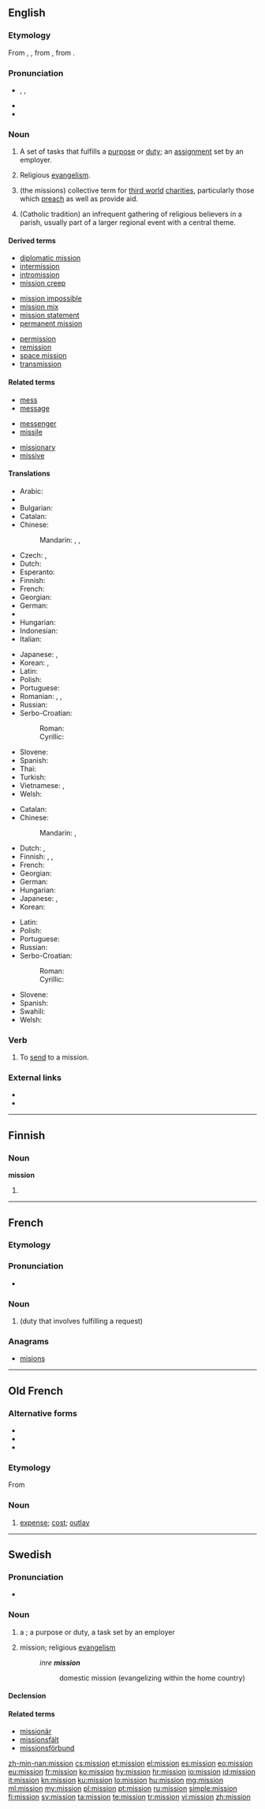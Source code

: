 ==English==
{{wikipedia}}

===Etymology===
From {{etyl|fr}} {{term|mission|lang=fr||a sending, a mission}}, {{etyl|fro}} {{term|mission||expense|lang=fro}}, from {{etyl|la}} {{term|missio|lang=la|missiō|a sending, sending away, dispatching, discharging, release, remission, cessation}}, from {{term|mitto|mittō|to send}}.

===Pronunciation===
* {{enPR|mĭ'shən}}, {{IPA|/ˈmɪʃən/}}, {{SAMPA|/"mIS@n/}}
* {{audio|en-us-mission.ogg|Audio (US)}}
* {{rhymes|ɪʃən}}

===Noun===
{{en-noun|missions|-}}

# {{countable}} A set of tasks that fulfills a [[purpose]] or [[duty]]; an [[assignment]] set by an employer.
# {{uncountable}} Religious [[evangelism]].
# {{uncountable}} (the missions) collective term for [[third world]] [[charities]], particularly those which [[preach]] as well as provide aid.
# {{countable}} (Catholic tradition) an infrequent gathering of religious believers in a parish, usually part of a larger regional event with a central theme.

====Derived terms====
{{rel-top3|Terms derived from ''mission''}}
* [[diplomatic mission]]
* [[intermission]]
* [[intromission]]
* [[mission creep]]
{{rel-mid3}}
* [[mission impossible]]
* [[mission mix]]
* [[mission statement]]
* [[permanent mission]]
{{rel-mid3}}
* [[permission]]
* [[remission]]
* [[space mission]]
* [[transmission]]
{{rel-bottom}}

====Related terms====
{{rel-top3|Terms etymologically related to ''mission''}}
* [[mess]]
* [[message]]
{{rel-mid3}}
* [[messenger]]
* [[missile]]
{{rel-mid3}}
* [[missionary]]
* [[missive]]
{{rel-bottom}}

====Translations====
{{trans-top|set of tasks that fulfills a purpose}}
* Arabic: {{t|ar|رسالة|f|tr=risālah}}
* {{trreq|hy}}
* Bulgarian: {{t+|bg|мисия|f|tr=mísija}}
* Catalan: {{t|ca|missió|f}}
* Chinese:
*: Mandarin: {{t|zh|任務|sc=Hani}}, {{t|zh|任务|tr=rènwu|sc=Hani}}, {{t|zh|使命|tr=shǐmìng|sc=Hani}}
* Czech: {{t-|cs|poslání|n}}, {{t-|cs|mise|f}}
* Dutch: {{t+|nl|missie|f}}
* Esperanto: {{t|eo|misio|xs=Esperanto}}
* Finnish: {{t+|fi|tehtävä}}
* French: {{t+|fr|mission|f}}
* Georgian: {{t|ka|დავალება|tr=davaleba|sc=Geor|xs=Georgian}}
* German: {{t+|de|Auftrag|m}}
* {{trreq|he}}
* Hungarian: {{t+|hu|küldetés}}
* Indonesian: {{t|id|tugas|xs=Indonesian}}
* Italian: {{t+|it|missione|f}}
{{trans-mid}}
* Japanese: {{t+|ja|任務|tr=にんむ, ninmu|sc=Jpan}}, {{t|ja|使命|tr=しめい, shimei|sc=Jpan}}
* Korean: {{t|ko|임무|tr=immu|sc=Kore}}, {{t|ko|任務|sc=Kore}}
* Latin: {{t|la|misso|f}}
* Polish: {{t-|pl|misja|f}}
* Portuguese: {{t|pt|missão|f}}
* Romanian: {{t-|ro|misiune}}, {{t|ro|însărcinare|f}}, {{t|ro|misiuni|f|p}}
* Russian: {{t+|ru|миссия|f|tr=míssija}}
* Serbo-Croatian:
*: Roman: {{t|sh|misija|f}}
*: Cyrillic: {{t|sh|мисија|f}}
* Slovene: {{t|sl|naloga|f}}
* Spanish: {{t-|es|misión|f}}
* Thai: {{t|th|ภารกิจ|tr=paarágìt|sc=Thai}}
* Turkish: {{t+|tr|görev}}
* Vietnamese: {{t|vi|nhiệm vụ}}, {{t|vi|任務}}
* Welsh: {{t|cy|cyrch|m|xs=Welsh}}
{{trans-bottom}}

{{trans-top|religious evangelism}}
* Catalan: {{t|ca|missió}}
* Chinese:
*: Mandarin: {{t|zh|傳教活動|sc=Hani}}, {{t|zh|传教活动|tr=chuánjiào huódòng|sc=Hani}}
* Dutch: {{t+|nl|missie|f}}, {{t-|nl|zending|f}}
* Finnish: {{t-|fi|missio}}, {{t+|fi|lähetys}}, {{t-|fi|lähetystyö}}
* French: {{t+|fr|mission|f}}
* Georgian: {{t|ka|მისია|tr=misia|sc=Geor|xs=Georgian}}
* German: {{t+|de|Mission|f}}
* Hungarian: {{t|hu|misszió}}
* Japanese: {{t|ja|伝道|tr=でんどう	, dendō}}, {{t|ja|宣教|tr=せんきょう, senkyō|sc=Jpan}}
* Korean: {{t|ko|사명|tr=myeung}}
{{trans-mid}}
* Latin: {{t|la| missio|f}}
* Polish: {{t-|pl|misja|f}}
* Portuguese: {{t|pt|missão|f}}
* Russian: {{t|ru|миссия|f|tr=míssija|sc=Cyrl}}
* Serbo-Croatian:
*: Roman: {{t|sh|misija|f}}
*: Cyrillic: {{t|sh|мисија|f}}
* Slovene: {{t|sl|misijon|m}}
* Spanish: {{t-|es|misión|f}}
* Swahili: {{t+|sw|misheni|xs=Swahili}}
* Welsh: {{t|cy|cenhadaeth|f|xs=Welsh}}
{{trans-bottom}}

===Verb===
{{en-verb}}

# {{transitive}} To [[send]] to a mission.

===External links===
* {{R:Webster 1913}}
* {{R:Century 1911}}

----

==Finnish==

===Noun===
'''mission'''

# {{fi-form of|type=noun|case=genitive|pl=singular|[[missio]]}}

----

==French==

===Etymology===
{{etyl|la|fr}} {{term|missio|missiō|lang=la}}

===Pronunciation===
* {{audio|Fr-mission.ogg|Audio}}

===Noun===
{{fr-noun|f}}

# {{l|en|mission}} (duty that involves fulfilling a request)

===Anagrams===
* [[misions#French|misions]]

----

==Old French==

===Alternative forms===
* {{l|fro|mession}}
* {{l|fro|micion}}
* {{l|fro|mision}}

===Etymology===
From {{etyl|la|fro}} {{term|missio|missiō|lang=la}}

===Noun===
{{fro-noun|f}}

# [[expense]]; [[cost]]; [[outlay]]

----

==Swedish==

===Pronunciation===
* {{audio|Sv-en mission.ogg|Audio}}

===Noun===
{{sv-noun|g=c}}

# {{countable|lang=sv}} a {{l|en|mission}}; a purpose or duty, a task set by an employer
# {{uncountable|lang=sv}} mission; religious [[evangelism]]
#: ''inre '''mission'''''
#:: domestic mission (evangelizing within the home country)

====Declension====
{{sv-noun-reg-er}}

====Related terms====
* [[missionär]]
* [[missionsfält]]
* [[missionsförbund]]

[[zh-min-nan:mission]]
[[cs:mission]]
[[et:mission]]
[[el:mission]]
[[es:mission]]
[[eo:mission]]
[[eu:mission]]
[[fr:mission]]
[[ko:mission]]
[[hy:mission]]
[[hr:mission]]
[[io:mission]]
[[id:mission]]
[[it:mission]]
[[kn:mission]]
[[ku:mission]]
[[lo:mission]]
[[hu:mission]]
[[mg:mission]]
[[ml:mission]]
[[my:mission]]
[[pl:mission]]
[[pt:mission]]
[[ru:mission]]
[[simple:mission]]
[[fi:mission]]
[[sv:mission]]
[[ta:mission]]
[[te:mission]]
[[tr:mission]]
[[vi:mission]]
[[zh:mission]]